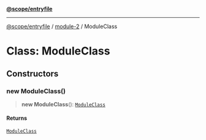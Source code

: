 [**@scope/entryfile**](../../README.mdx)

***

[@scope/entryfile](../../modules.mdx) / [module-2](../README.mdx) / ModuleClass

# Class: ModuleClass

## Constructors

### new ModuleClass()

> **new ModuleClass**(): [`ModuleClass`](ModuleClass.mdx)

#### Returns

[`ModuleClass`](ModuleClass.mdx)
